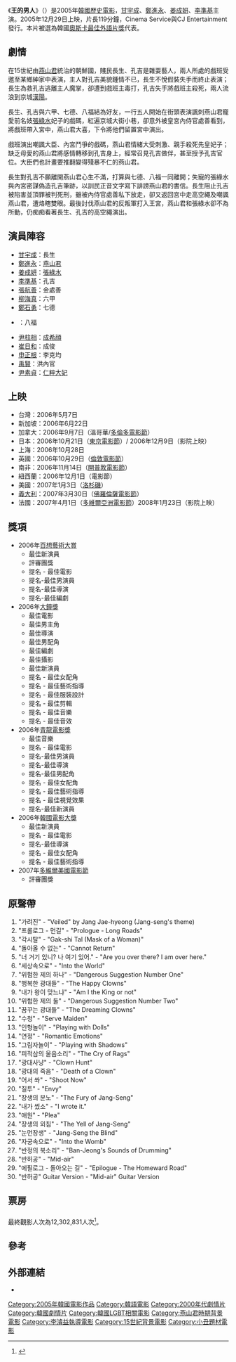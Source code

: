 {{Infobox film
| name = 王的男人
| original_name = {{lang|ko|왕의 남자}}
| image = [[File:King_and_the_Clown.jpg|250px]]
| caption = 
| director = [[李濬益|李濬益]]
| producer = Jeong Jin-wan<br />[[李濬益|李濬益]]
| writer = Choi Seok-hwan (screenplay)<br />Kim Tae-wung (original play)
| starring = {{ubl|[[甘宇成|甘宇成]]|[[鄭進永|鄭進永]]|[[姜成妍|姜成妍]]|[[李準基|李準基]]}}
| music = Lee Byung-woo
| editing = Kim Sang-beom<br />Kim Jae-beom
| cinematography = Ji Gil-wung
| studio = Cineworld<br />Eagle Pictures
| distributor = Cinema Service<br />CJ Entertainment (international)
| released = {{Film date|2005|12|29|df=y}}
| runtime = 119分
| country = 南韓
| language = 韓語
| budget = 350萬美元|
| gross = 7446萬美元<ref>{{cite web|url=http://www.boxofficemojo.com/movies/intl/?page=&country=KR&id=_fWANGUINAMJA(THEK01|title=Wang-ui namja (The King and the Clown)|publisher=[[Box_Office_Mojo|Box Office Mojo]]|accessdate=2018-02-01|archive-date=2018-02-01|archive-url=https://web.archive.org/web/20180201193018/http://www.boxofficemojo.com/movies/intl/?page=&country=KR&id=_fWANGUINAMJA(THEK01|dead-url=no}}</ref>
}}

《'''王的男人'''》（{{kor|k=왕의 남자|hanja=王의 男子}}）是2005年[[韓國|韓國]][[歷史|歷史]][[電影|電影]]，[[甘宇成|甘宇成]]、[[鄭進永|鄭進永]]、[[姜成妍|姜成妍]]、[[李準基|李準基]]主演。2005年12月29日上映，片長119分鐘，Cinema Service與CJ Entertainment發行。本片被選為韓國[[奧斯卡最佳外語片獎|奧斯卡最佳外語片獎]]代表。

==劇情==
在15世紀由[[燕山君|燕山君]]統治的朝鮮國，賤民長生、孔吉是雜耍藝人，兩人所處的戲班受邀至某鄉紳家中表演，主人對孔吉美貌鍾情不已，長生不悅假裝失手而終止表演；長生為救孔吉逃離主人魔掌，卻遭到戲班主毒打，孔吉失手將戲班主殺死，兩人流浪到京城[[漢陽|漢陽]]。

長生、孔吉與六甲、七德、八福結為好友，一行五人開始在街頭表演諷刺燕山君寵愛前名妓[[張綠水|張綠水]]妃子的戲碼，紅遍京城大街小巷，卻意外被皇宮內侍官處善看到，將戲班帶入宮中，燕山君大喜，下令將他們留置宮中演出。

戲班演出嘲諷大臣、內宮鬥爭的戲碼，燕山君情緒大受刺激、親手殺死先皇妃子；缺乏母愛的燕山君將感情轉移到孔吉身上，經常召見孔吉做伴，甚至授予孔吉官位。大臣們也計畫要推翻變得殘暴不仁的燕山君。

長生對孔吉不願離開燕山君心生不滿，打算與七德、八福一同離開；失寵的張綠水與內宮密謀偽造孔吉筆跡，以訓民正音文字寫下誹謗燕山君的書信。長生阻止孔吉被陷害並頂罪被判死刑，雖被內侍官處善私下放走，卻又返回宮中走高空繩及嘲諷燕山君，遭烙瞎雙眼。最後討伐燕山君的反叛軍打入王宮，燕山君和張綠水卻不為所動，仍痴痴看著長生、孔吉的高空繩演出。

==演員陣容==
*[[甘宇成|甘宇成]]：長生
*[[鄭進永|鄭進永]]：[[燕山君|燕山君]]
*[[姜成妍|姜成妍]]：[[張綠水|張綠水]]
*[[李準基|李準基]]：孔吉
*[[張航善|張航善]]：金處善
*[[柳海真|柳海真]]：六甲
*[[鄭石勇|鄭石勇]]：七德
*{{link-ko|李承訓 (演員)|이승훈 (배우)|李承訓}}：八福
*[[尹柱相|尹柱相]]：[[成希顔|成希顔]]
*[[崔日和|崔日和]]：成俊
*[[申正根|申正根]]：李克均
*[[禹賢|禹賢]]：洪內官
*[[尹素貞|尹素貞]]：[[仁粹大妃|仁粹大妃]]

==上映==
*台灣：2006年5月7日
*新加坡：2006年6月22日
*加拿大：2006年9月7日（溫哥華/[[多倫多電影節|多倫多電影節]]）
*日本：2006年10月21日（[[東京電影節|東京電影節]]）/ 2006年12月9日（影院上映）
*上海：2006年10月28日
*英國：2006年10月29日（[[倫敦電影節|倫敦電影節]]）
*南非：2006年11月14日（[[開普敦電影節|開普敦電影節]]）
*紐西蘭：2006年12月1日（電影節）
*美國：2007年1月3日（[[洛杉磯|洛杉磯]]）
*[[義大利|義大利]]：2007年3月30日（[[佛羅倫薩電影節|佛羅倫薩電影節]]）
*法國：2007年4月1日（[[多維爾亞洲電影節|多維爾亞洲電影節]]）2008年1月23日（影院上映）

==獎項==
*2006年[[百想藝術大賞|百想藝術大賞]]
**最佳新演員
**評審團獎
**提名 - 最佳電影
**提名-最佳男演員
**提名-最佳導演
**提名-最佳編劇
*2006年[[大鐘獎|大鐘獎]]
**最佳電影
**最佳男主角
**最佳導演
**最佳男配角
**最佳編劇
**最佳攝影
**最佳新演員
**提名 - 最佳女配角
**提名 - 最佳藝術指導 
**提名 - 最佳服裝設計
**提名 - 最佳剪輯
**提名 - 最佳音樂
**提名 - 最佳音效
*2006年[[青龍電影獎|青龍電影獎]]
**最佳音樂
**提名 - 最佳電影
**提名-最佳男演員
**提名-最佳導演
**提名-最佳男配角
**提名 - 最佳女配角
**提名 - 最佳藝術指導
**提名 - 最佳視覺效果
**提名-最佳新演員
*2006年[[韓國電影大獎|韓國電影大獎]]
**最佳新演員
**提名 - 最佳電影
**提名-最佳導演
**提名 - 最佳女配角
**提名 - 最佳藝術指導
*2007年[[多維爾美國電影節|多維爾美國電影節]]
**評審團獎

==原聲帶==
# "가려진" - "Veiled" by Jang Jae-hyeong (Jang-seng's theme)
# "프롤로그 - 먼길" - "Prologue - Long Roads"
# "각시탈" - "Gak-shi Tal (Mask of a Woman)"
# "돌아올 수 없는" - "Cannot Return"
# "너 거기 있니? 나 여기 있어." - "Are you over there? I am over here."
# "세상속으로" - "Into the World"
# "위험한 제의 하나" - "Dangerous Suggestion Number One"
# "행복한 광대들" - "The Happy Clowns"
# "내가 왕이 맞느냐" - "Am I the King or not"
# "위험한 제의 둘" - "Dangerous Suggestion Number Two"
# "꿈꾸는 광대들" - "The Dreaming Clowns"
# "수청" - "Serve Maiden"
# "인형놀이" - "Playing with Dolls"
# "연정" - "Romantic Emotions"
# "그림자놀이" - "Playing with Shadows"
# "피적삼의 울음소리" - "The Cry of Rags"
# "광대사냥" - "Clown Hunt"
# "광대의 죽음" - "Death of a Clown"
# "어서 쏴" - "Shoot Now"
# "질투" - "Envy"
# "장생의 분노" - "The Fury of Jang-Seng"
# "내가 썼소" - "I wrote it."
# "애원" - "Plea"
# "장생의 외침" - "The Yell of Jang-Seng"
# "눈먼장생" - "Jang-Seng the Blind"
# "자궁속으로" - "Into the Womb"
# "반정의 북소리" - "Ban-Jeong's Sounds of Drumming"
# "반허공" - "Mid-air"
# "에필로그 - 돌아오는 길" - "Epilogue - The Homeward Road"
# "반허공" Guitar Version - "Mid-air" Guitar Version

==票房==
=== {{KOR}} ===
最終觀影人次為12,302,831人次<ref>{{cite web|url=http://www.kobis.or.kr/kobis/business/stat/offc/findFormerBoxOfficeList.do|title=역대 박스오피스 (공식통계 기준)|publisher=영화진흥위원회|accessdate=2018-08-03|archive-date=2018-08-06|archive-url=https://web.archive.org/web/20180806093603/http://kobis.or.kr/kobis/business/stat/offc/findFormerBoxOfficeList.do|dead-url=yes}}</ref>。

==參考==
<references/>

== 外部連結 ==
* {{IMDb title|0492835}}

{{李濬益電影作品}}
{{大鐘獎最佳電影}}
{{百想藝術大賞電影部門大賞}}
{{黃金攝影獎作品獎}}
{{DEFAULTSORT:King And The Clown, The}}
[[Category:2005年韓國電影作品|Category:2005年韓國電影作品]]
[[Category:韓語電影|Category:韓語電影]]
[[Category:2000年代劇情片|Category:2000年代劇情片]]
[[Category:韓國劇情片|Category:韓國劇情片]]
[[Category:韓國LGBT相關電影|Category:韓國LGBT相關電影]]
[[Category:燕山君時期背景電影|Category:燕山君時期背景電影]]
[[Category:李濬益執導電影|Category:李濬益執導電影]]
[[Category:15世紀背景電影|Category:15世紀背景電影]]
[[Category:小丑題材電影|Category:小丑題材電影]]